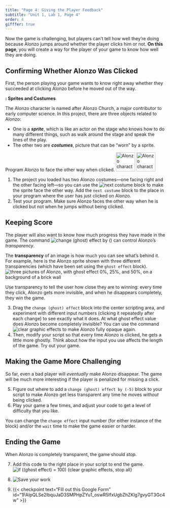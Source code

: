 ```yaml
---
title: "Page 4: Giving the Player Feedback"
subtitle: "Unit 1, Lab 1, Page 4"
order: 4
gifffer: true
---
```


::: learn
Now the game is challenging, but players can't tell how well they're doing because Alonzo jumps around whether the player clicks him or not. **On this page**, you will create a way for the player of your game to know how well they are doing.
:::

## Confirming Whether Alonzo Was Clicked

First, the person playing your game wants to know right away whether they succeeded at clicking Alonzo before he moved out of the way.

::: vocabFullWidth
**: Sprites and Costumes**

The Alonzo character is named after Alonzo Church, a major contributor to early computer science. In this project, there are three objects related to Alonzo:

- One is a <em>**sprite**</em>, which is like an actor on the stage who knows how to do many different things, such as walk around the stage and speak the lines of the play.
- The other two are <em>**costumes**</em>, picture that can be "worn" by a sprite.
:::

::: forYouToDo
Program Alonzo to face the other way when clicked. <img src="/img/1-introduction/alonzo.png" title="Alonzo character" alt="Alonzo character" height="60"/> <img src="/img/1-introduction/alonzo-flipped-other-way.png" title="Alonzo character flipped to face the other way" alt="Alonzo character flipped to face the other way" height="60"/>

1. The project you loaded has two Alonzo costumes---one facing right and the other facing left---so you can use the <img src="/img/blocks/next-costume.png" alt="next costume"/> block to make the sprite face the other way. Add the `next costume` block to the place in your program where the user has just clicked on Alonzo.
2. Test your program. Make sure Alonzo faces the other way when he is clicked but not when he jumps without being clicked.

:::

## Keeping Score

The player will also want to know how much progress they have made in the game. The command <img src="/img/1-introduction/ghosteffect.png" title="change (ghost) effect by ()" alt="change (ghost) effect by ()"/> can control Alonzo's <em>transparency</em>.

::: vocabFullWidth
The **transparency** of an image is how much you can see what's behind it. For example, here is the Alonzo sprite shown with three different transparencies (which have been set using the `ghost effect` block).<br /> <img src="/img/1-introduction/transparency2.png" title="three pictures of Alonzo, with ghost effect 0%, 25%, and 50%, on a background of a brick wall" alt="three pictures of Alonzo, with ghost effect 0%, 25%, and 50%, on a background of a brick wall" class="ms-4"/>
:::

::: forYouToDo

Use transparency to tell the user how close they are to winning: every time they click, Alonzo gets more invisible, and when he disappears completely, they win the game.

3. Drag the `change (ghost) effect` block into the center scripting area, and experiment with different input numbers (clicking it repeatedly after each change) to see exactly what it does. At what ghost effect value does Alonzo become completely invisible? You can use the command <img src="/img/1-introduction/clear-graphic-effects.png" alt="clear graphic effects"/> to make Alonzo fully opaque again.
4. Then, modify your script so that every time Alonzo is clicked, he gets a little more ghostly. Think about how the input you use affects the length of the game. Try out your game.

:::

## Making the Game More Challenging

So far, even a bad player will <em>eventually</em> make Alonzo disappear. The game will be much more interesting if the player is penalized for missing a click.

::: forYouToDo

5. Figure out where to add a `change (ghost) effect by (-5)` block to your script to make Alonzo get less transparent any time he moves <em>without</em> being clicked.
6. Play your game a few times, and adjust your code to get a level of difficulty that you like.

::: endnote
You can change the `change effect` input number (for either instance of the block) and/or the `wait` time to make the game easier or harder.
:::

:::

## Ending the Game

::: forYouToDo

When Alonzo is completely transparent, the game should <em>stop.</em>

7. Add this code to the right place in your script to end the game.<br /> <img src="/img/1-introduction/if-done-stop.png" title="if ((ghost effect) = 100) {clear graphic effects, stop all}" alt="if ((ghost effect) = 100) {clear graphic effects, stop all}" class="ms-4"/>

8. <img src="/img/icons/save-now.png" title="Save your work" alt="Save your work" class="inline"/>

9. {{< checkpoint text="Fill out this Google Form" id="1FAIpQLSe2lbquJaD3SMPHpZYu1_oswR5IfxUgbZhZKlg7gvyGT3Gc4w" >}}

:::